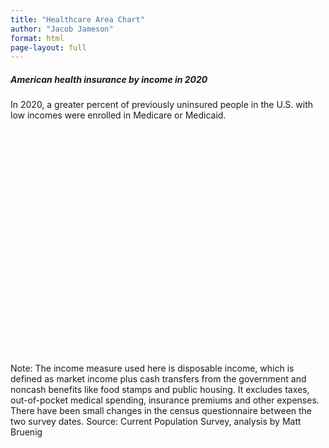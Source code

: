 ```yaml
---
title: "Healthcare Area Chart"
author: "Jacob Jameson"
format: html
page-layout: full
---
```



<html lang="en">

<head>
<meta charset="utf-8" />
<meta name="viewport" content="width=device-width, initial-scale=1">

<link rel="preconnect" href="https://fonts.gstatic.com">
<link href="https://fonts.googleapis.com/css2?family=Lato:ital,wght@1,100;1,400;1,700&family=Playfair+Display&family=Raleway:ital,wght@1,200&display=swap" rel="stylesheet">


<script src="https://d3js.org/d3.v6.min.js"></script>
<script src="https://unpkg.com/topojson@3"></script>
<script src="https://rawgit.com/susielu/d3-annotation/master/d3-annotation.min.js"></script>

</head>

<body>

<p class="intro">

<div class="chart-container">
<h5 class="hed">
American health insurance by income in
<span class=highlightpink>2020</span>
</h5>

<p class="caption">
In 2020, a greater percent of previously uninsured people in the U.S.
with low incomes were enrolled in Medicare or Medicaid.
</p>

<svg width="700px" height="500px" id="dancing-bar-chart"></svg>

<div class='spacer'></div>

<p class="source">
Note: The income measure used here is disposable income, which is defined as market income plus cash  transfers from the government and noncash benefits like food stamps and public housing. It excludes taxes, out-of-pocket medical spending, insurance premiums and other expenses. There have been small changes in the census questionnaire between the two survey dates. Source: Current Population Survey, analysis by Matt Bruenig
</p>
</div>

</body>

<script src=dancing-bar-chart.js ></script>

</html>
